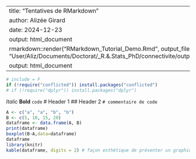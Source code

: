 
---
title: "Tentatives de RMarkdown"
author: Alizée Girard
date: 2024-12-23
output: html_document
rmarkdown::render("RMarkdown_Tutorial_Demo.Rmd", output_file = "User/Aliz/Documents/Doctorat/_R.&.Stats_PhD/connectivite/output/documents/test.html")
output: html_document
---
<!-- pdf_document -->
<!-- Knit Document (knitr) 	Cmd+Shift+K 
https://ourcodingclub.github.io/tutorials/rmarkdown/
-->

```r
# include = F
if (!require("conflicted")) install.packages("conflicted")
# if (!require("dplyr")) install.packages("dplyr")
```
 
*Italic*
**Bold**
 `code`
 # Header 1
 ## Header 2
 `# commentaire de code`
 
<!-- si je fais ça, ce sera tout caché (inclure tout le code chunk, sinon erreur) -->
```r
A <- c("a", "a", "b", "b")
B <- c(5, 10, 15, 20)
dataframe <- data.frame(A, B)
print(dataframe)
boxplot(B~A,data=dataframe)
dataframe
library(knitr)
kable(dataframe, digits = 2) # façon esthétique de présenter un graphique
```



